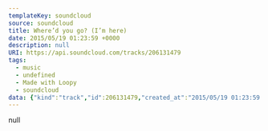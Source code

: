 ---
templateKey: soundcloud
source: soundcloud
title: Where’d you go? (I’m here)
date: 2015/05/19 01:23:59 +0000
description: null
URI: https://api.soundcloud.com/tracks/206131479
tags: 
  - music
  - undefined
  - Made with Loopy
  - soundcloud
data: {"kind":"track","id":206131479,"created_at":"2015/05/19 01:23:59 +0000","user_id":9356363,"duration":155442,"commentable":true,"comment_count":0,"state":"finished","original_content_size":2274056,"last_modified":"2015/05/19 01:27:46 +0000","sharing":"public","tag_list":"","permalink":"whered-you-go-im-here","streamable":true,"embeddable_by":"all","purchase_url":null,"purchase_title":null,"label_id":null,"genre":"Made with Loopy","title":"Where’d you go? (I’m here)","description":null,"label_name":null,"release":null,"track_type":"recording","key_signature":null,"isrc":null,"video_url":null,"bpm":null,"release_year":null,"release_month":null,"release_day":null,"original_format":"m4a","license":"all-rights-reserved","uri":"https://api.soundcloud.com/tracks/206131479","user":{"id":9356363,"kind":"user","permalink":"dicey-troop","username":"Dicey","last_modified":"2016/03/24 20:49:20 +0000","uri":"https://api.soundcloud.com/users/9356363","permalink_url":"https://soundcloud.com/dicey-troop","avatar_url":"https://i1.sndcdn.com/avatars-000149647728-ikeulv-large.jpg"},"user_uri":"https://api.soundcloud.com/users/9356363","permalink_url":"https://soundcloud.com/dicey-troop/whered-you-go-im-here","artwork_url":null,"stream_url":"https://api.soundcloud.com/tracks/206131479/stream","download_url":"https://api.soundcloud.com/tracks/206131479/download","waveform_url":"https://wave.sndcdn.com/IcYqBJhlgvIo_m.png","domain_lockings":null,"available_country_codes":null,"label":null,"secret_token":null,"secret_uri":null,"user_favorite":null,"user_playback_count":null,"playback_count":55,"download_count":4,"favoritings_count":0,"reposts_count":0,"downloadable":true,"downloads_remaining":null}
---

null
